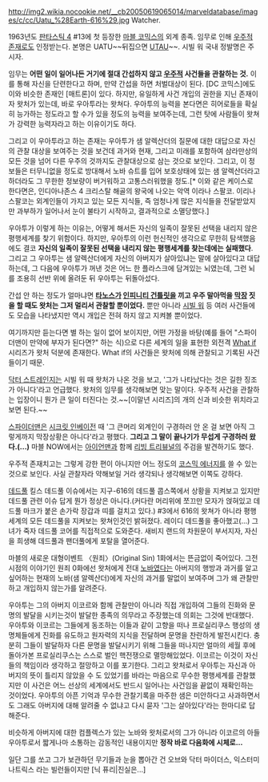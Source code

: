 http://img2.wikia.nocookie.net/__cb20050619065014/marveldatabase/images/c/cc/Uatu_%28Earth-616%29.jpg
Watcher.

1963년도 [[판타스틱 4]] #13에 첫 등장한 [[마블 코믹스]]의 외계 종족. 임무로 인해 [[우주적 존재]]로도 인정받는다. 본명은 UATU~~뒤집으면 [[UTAU]]~~. 시빌 워 국내 정발명은 주시자.

임무는 '''어떤 일이 일어나든 거기에 절대 간섭하지 않고 [[우주]]적 사건들을 관찰하는 것.''' 이를 통해 자신을 단련한다고 하며, 만약 간섭을 하면 처벌대상이 된다. [DC 코믹스]에도 이와 비슷한 존재인 [매트론]이 있다. 하지만, 유일하게 사건 개입의 권한을 지닌 존재이자 왓처가 있는데, 바로 우아투라는 왓쳐다. 우아투의 능력을 본다면은 히어로들을 확실히 능가하는 정도라고 할 수가 있을 정도의 능력을 보여주는데, 그런 탓에 사람들이 왓쳐가 강력한 능력자라고 하는 이유이기도 하다. 

그리고 이 우아투라고 하는 존재는 우아투가 샘 알렉산더의 질문에 대한 대답으로 자신의 관찰 대상을 보여주는 것을 보건데 과거와 현재, 그리고 미래를 포함하여 삼라만상의 모든 것을 넘어 다른 우주의 것까지도 관찰대상으로 삼는 것으로 보인다. 그리고, 이 정보들은 터무니없을 정도로 방대해서 노바 슈트를 입어 보호상태에 있는 샘 알렉산더라고 하더라도 그 무한한 정보량이 버거워하고 고통스러워했을 정도.[* 이와 같은 케이스로 한다면은, 인디아나존스 4 크리스탈 해골의 왕국에 나오는 악역 이라나 스팔코. 이리나 스팔코는 외계인들이 가지고 있는 모든 지식들, 즉 엄청나게 많은 지식들을 전달받았지만 과부하가 일어나서 눈이 불타기 시작하고, 결과적으로 소멸당했다.]

우아투가 이렇게 하는 이유는, 어떻게 해서든 자신의 일족이 잘못된 선택을 내리지 않은 평행세계를 찾기 위함이다. 하지만, 우아투의 이런 헌신적인 생각으로 무한히 탐색했음에도 결코 '''자신의 일족이 잘못된 선택을 내리지 않는 평행세계를 찾는데에는 실패했다'''. 그리고 그 우아투는 샘 알렉산더에게 자신의 아버지가 살아있냐는 말에 살아있다고 대답하는데, 그 다음에 우아투가 꺼낸 것은 어느 한 플라스크에 담겨있는 뇌였는데, 그런 뇌를 조용히 선반 위에 올려둔 뒤 우아투는 뒤돌아섰다. 

간섭 안 하는 정도가 얼마냐면 '''[[타노스]]가 [[인피니티 건틀릿]]을 끼고 우주 말아먹을 [[막장]] 짓을 할 때도 왓처는 그저 멀리서 관찰할 뿐이었다.''' 뿐만 아니라 [[시빌 워]] 등 여러 사건들에도 모습을 나타냈지만 역시 개입은 전혀 하지 않고 지켜볼 뿐이었다.

여기까지만 듣는다면 별 하는 일이 없어 보이지만, 어떤 가정을 바탕(예를 들어 "스파이더맨이 만약에 부자가 된다면?" 하는 식)으로 다른 세계의 일을 표현한 외전격 [[What if]] 시리즈가 왓처 덕분에 존재한다. What if의 사건들은 왓처에 의해 관찰되고 기록된 사건들이기 때문.

[[닥터 스트레인지]]는 시빌 워 때 왓처가 나온 것을 보고, '그가 나타났다는 것은 길한 징조가 아니다'라고 언급했다. 왓처의 임무를 생각해보면 맞는 말이다. 우주적 사건을 관찰하는 입장이니 뭔가 큰 일이 터진다는 것.~~[이말년 시리즈]의 개의 신과 비슷한 위치라고 보면 된다.~~

[[스파이더맨]]은 [[시크릿 인베이전]] 때 '그 큰머리 외계인이 구경하러 안 온 걸 보면 아직 그렇게까지 막장상황은 아니다'라고 평했다. '''그리고 그 말이 끝나기가 무섭게 구경하러 왔다.(...)''' 마블 NOW에서는 [[아이언맨]]과 함께 [[리빙 트리뷰널]]의 주검을 발견하기도 했다. 

우주적 존재치고는 그렇게 강한 편이 아니지만 어느 정도의 [[코스믹 에너지]]를 쓸 수 있는 것으로 보인다. 사실 관찰자라 약해보일 거라 생각되나 생각해보면 이쪽도 강하다.

[[데드풀]] 킬스 데드풀 이슈에서는 지구-616의 데드풀 콥스쪽에서 상황을 지켜보고 있지만 데드풀 관련 이슈 답게 뭔가 정상은 아니다.(커다란 머리위에 쪼끄만 모자가 얹혀있고 데드풀 마크가 붙은 손가락 장갑과 띠를 걸치고 있다.) #3에서 616의 왓쳐가 아니라 평행세계의 모든 데드풀을 지켜보는 왓쳐인것인 밝혀졌다. 레이디 데드풀을 좋아했고(...) 그녀가 죽자 데드풀 코어를 직접적으로 도와준다. 새비지 랜드의 차원문이 부서지자, 자신을 희생해 데드풀과 팬더풀에게 포탈을 열어준다.

마블의 새로운 대형이벤트 〈원죄〉(Original Sin) 1화에서는 뜬금없이 죽어있다. 그전 시점의 이야기인 원죄 0화에선 왓처에게 전대 [[노바]]였다는 아버지의 행방과 과거를 알고 싶어하는 현재의 노바(샘 알렉산더)에게 자신의 과거를 말없이 보여주며 그가 왜 관찰만 하고 개입하지 않는가를 알려준다. 

우아투는 그의 아버지 이코르와 함께 관찰만이 아니라 직접 개입하여 그들의 진화와 문명의 발달을 시키는것이 발달한 종족의 의무라고 주장했는데 의회는 그것에 반대했다. 우아투와 이코르는 그들에게 동조하는 이들과 같이 고향을 떠나 프로실리쿠스 행성의 생명체들에게 진화를 유도하고 원자력의 지식을 전달하며 문명을 찬란하게 발전시킨다. 충분히 그들이 발달하자 다른 문명을 발달시키기 위해 그들을 떠나지만 얼마의 세월 후에 돌아가본 프로실리쿠스는 스스로 벌인 핵전쟁으로 멸망해있었다. 이코르는 이것이 자신들의 책임이라 생각하고 절망하고 이를 포기한다. 그리고 왓처로서 우아투는 자신과 아버지의 뜻이 틀리지 않았을 수 도 있었기를 바라는 마음으로 무수한 평행세계를 관찰했지만 이 사건은 어느 선상의 세계에서도 반드시 일어나는 사건임을 끝없이 재확인하는 것이었다. 우아투의 아픈 기억과 무수한 관찰기록을 마주한 샘은 미안하다고 사과하면서도 그래도 아버지에 대해 알려줄 수 없냐고 다시 묻자 '그는 살아있다'라는 한마디로 답해준다.

비슷하게 아버지에 대한 컴플렉스가 있는 노바와 왓처로서의 그가 아니라 이코르의 아들 우아투로서 짧게나마 소통하는 감동적인 내용이지만 '''정작 바로 다음화에 시체로...'''

일단 그를 쏘고 그가 보관하던 무기들과 눈을 뽑아간 건 오브와 닥터 마이더스, 익스터미나트릭스 라는 빌런들이지만 [닉 퓨리|진실은...]
